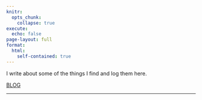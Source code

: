 ```yaml
---
knitr:
  opts_chunk: 
    collapse: true
execute: 
  echo: false
page-layout: full
format: 
  html:
    self-contained: true
---
```


::: {.grid}

::: {.g-col-12 .g-col-md-4}
<div class="card h-100" id="card-second-color">
<div class="card-body d-flex flex-column">
<p class="card-text">I write about some of the things I find and log them here.</p>
<div style="margin-top: auto;"><a href="posts.qmd" class="card-link second-color-link heading-font">BLOG</a></div>
</div>
</div>
:::


:::
---
